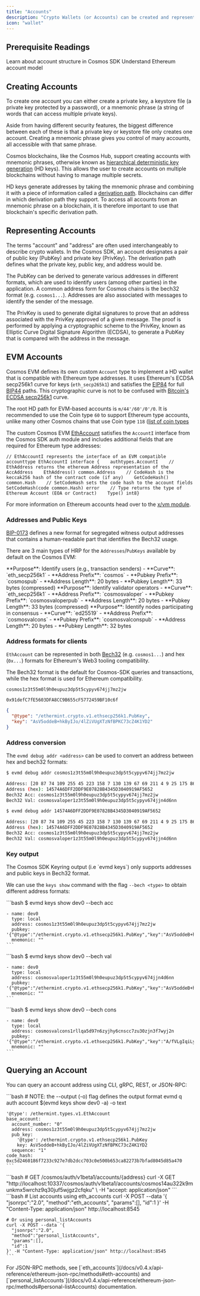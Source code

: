 ```yaml
---
title: "Accounts"
description: "Crypto Wallets (or Accounts) can be created and represented in unique ways on different blockchains. For developers who interface with account types on a Cosmos EVM chain, e.g. during wallet integration on their dApp frontend, it is therefore important to understand that accounts in the Cosmos EVM are implemented to be compatible with Ethereum type addresses."
icon: "wallet"
---
```


## Prerequisite Readings

<CardGroup cols={2}>
  <Card title="Cosmos SDK Accounts" icon="circle-nodes" href="https://docs.cosmos.network/main/learn/beginner/accounts">
    Learn about account structure in Cosmos SDK
  </Card>
  <Card title="Ethereum Accounts" icon="ethereum" href="https://ethereum.org/en/whitepaper/#ethereum-accounts">
    Understand Ethereum account model
  </Card>
</CardGroup>

## Creating Accounts

To create one account you can either create a private key, a keystore file (a private key protected by a password), or a mnemonic phrase (a string of words that can access multiple private keys).

Aside from having different security features, the biggest difference between each of these is that a private key or keystore file only creates one account. Creating a mnemonic phrase gives you control of many accounts, all accessible with that same phrase.

Cosmos blockchains, like the Cosmos Hub, support creating accounts with mnemonic phrases, otherwise known as [hierarchical deterministic key generation](https://github.com/confio/cosmos-hd-key-derivation-spec) (HD keys). This allows the user to create accounts on multiple blockchains without having to manage multiple secrets.

HD keys generate addresses by taking the mnemonic phrase and combining it with a piece of information called a [derivation path](https://learnmeabitcoin.com/technical/derivation-paths). Blockchains can differ in which derivation path they support. To access all accounts from an mnemonic phrase on a blockchain, it is therefore important to use that blockchain's specific derivation path.

## Representing Accounts

The terms "account" and "address" are often used interchangeably to describe crypto wallets. In the Cosmos SDK, an account designates a pair of public key (PubKey) and private key (PrivKey). The derivation path defines what the private key, public key, and address would be.

The PubKey can be derived to generate various addresses in different formats, which are used to identify users (among other parties) in the application. A common address form for Cosmos chains is the bech32 format (e.g. `cosmos1...`). Addresses are also associated with messages to identify the sender of the message.

The PrivKey is used to generate digital signatures to prove that an address associated with the PrivKey approved of a given message. The proof is performed by applying a cryptographic scheme to the PrivKey, known as Elliptic Curve Digital Signature Algorithm (ECDSA), to generate a PubKey that is compared with the address in the message.

## EVM Accounts

Cosmos EVM defines its own custom `Account` type to implement a HD wallet that is compatible with Ethereum type addresses. It uses Ethereum's ECDSA secp256k1 curve for keys (`eth_secp265k1`) and satisfies the [EIP84](https://github.com/ethereum/EIPs/issues/84) for full [BIP44](https://github.com/bitcoin/bips/blob/master/bip-0044.mediawiki) paths. This cryptographic curve is not to be confused with [Bitcoin's ECDSA secp256k1](https://en.bitcoin.it/wiki/Secp256k1) curve.

The root HD path for EVM-based accounts is `m/44'/60'/0'/0`. It is recommended to use the Coin type `60` to support Ethereum type accounts, unlike many other Cosmos chains that use Coin type `118` ([list of coin types](https://github.com/satoshilabs/slips/blob/master/slip-0044.md)

The custom Cosmos EVM [EthAccount](https://github.com/cosmos/evm/blob/v0.4.1/types/account.go#L28-L33) satisfies the `AccountI` interface from the Cosmos SDK auth module and includes additional fields that are required for Ethereum type addresses:

```
// EthAccountI represents the interface of an EVM compatible accounttype EthAccountI interface {    authtypes.AccountI    // EthAddress returns the ethereum Address representation of the AccAddress    EthAddress() common.Address    // CodeHash is the keccak256 hash of the contract code (if any)    GetCodeHash() common.Hash    // SetCodeHash sets the code hash to the account fields    SetCodeHash(code common.Hash) error    // Type returns the type of Ethereum Account (EOA or Contract)    Type() int8}
```

For more information on Ethereum accounts head over to the [x/vm module](/docs/v0.4.x/documentation/cosmos-sdk/modules/vm).

### Addresses and Public Keys

[BIP-0173](https://github.com/satoshilabs/slips/blob/master/slip-0173.md) defines a new format for segregated witness output addresses that contains a human-readable part that identifies the Bech32 usage.

There are 3 main types of HRP for the `Addresses`/`PubKeys` available by default on the Cosmos EVM:

<Tabs>
  <Tab title="User Accounts">
    **Purpose**: Identify users (e.g., transaction senders)
    - **Curve**: `eth_secp256k1`
    - **Address Prefix**: `cosmos`
    - **Pubkey Prefix**: `cosmospub`
    - **Address Length**: 20 bytes
    - **Pubkey Length**: 33 bytes (compressed)
  </Tab>

  <Tab title="Validator Operators">
    **Purpose**: Identify validator operators
    - **Curve**: `eth_secp256k1`
    - **Address Prefix**: `cosmosvaloper`
    - **Pubkey Prefix**: `cosmosvaloperpub`
    - **Address Length**: 20 bytes
    - **Pubkey Length**: 33 bytes (compressed)
  </Tab>

  <Tab title="Consensus Nodes">
    **Purpose**: Identify nodes participating in consensus
    - **Curve**: `ed25519`
    - **Address Prefix**: `cosmosvalcons`
    - **Pubkey Prefix**: `cosmosvalconspub`
    - **Address Length**: 20 bytes
    - **Pubkey Length**: 32 bytes
  </Tab>
</Tabs>

### Address formats for clients

`EthAccount` can be represented in both [Bech32](https://en.bitcoin.it/wiki/Bech32) (e.g. `cosmos1...`) and hex (`0x...`) formats for Ethereum's Web3 tooling compatibility.

<Info>
The Bech32 format is the default for Cosmos-SDK queries and transactions, while the hex format is used for Ethereum compatibility.
</Info>

<CodeGroup>

```text Bech32 Address
cosmos1z3t55m0l9h0eupuz3dp5t5cypyv674jj7mz2jw
```

```text EIP-55 Hex Address
0x91defC7fE5603DFA8CC9B655cF5772459BF10c6f
```

```json Public Key
{
  "@type": "/ethermint.crypto.v1.ethsecp256k1.PubKey",
  "key": "AsV5oddeB+hkByIJo/4lZiVUgXTzNfBPKC73cZ4K1YD2"
}
```

</CodeGroup>

### Address conversion

The `evmd debug addr <address>` can be used to convert an address between hex and bech32 formats:

<CodeGroup>

```bash Bech32 to Hex
$ evmd debug addr cosmos1z3t55m0l9h0eupuz3dp5t5cypyv674jj7mz2jw

Address: [20 87 74 109 255 45 223 158 7 130 139 67 69 211 4 9 25 175 86 82]
Address (hex): 14574A6DFF2DDF9E07828B4345D3040919AF5652
Bech32 Acc: cosmos1z3t55m0l9h0eupuz3dp5t5cypyv674jj7mz2jw
Bech32 Val: cosmosvaloper1z3t55m0l9h0eupuz3dp5t5cypyv674jjn4d6nn
```

```bash Hex to Bech32
$ evmd debug addr 14574A6DFF2DDF9E07828B4345D3040919AF5652

Address: [20 87 74 109 255 45 223 158 7 130 139 67 69 211 4 9 25 175 86 82]
Address (hex): 14574A6DFF2DDF9E07828B4345D3040919AF5652
Bech32 Acc: cosmos1z3t55m0l9h0eupuz3dp5t5cypyv674jj7mz2jw
Bech32 Val: cosmosvaloper1z3t55m0l9h0eupuz3dp5t5cypyv674jjn4d6nn
```

</CodeGroup>

### Key output

<Check>
  The Cosmos SDK Keyring output (i.e `evmd keys`) only supports addresses and public keys in Bech32 format.
</Check>

We can use the `keys show` command with the flag `--bech <type>` to obtain different address formats:

<Tabs>
  <Tab title="Account (acc)">
    ```bash
    $ evmd keys show dev0 --bech acc

    - name: dev0
      type: local
      address: cosmos1z3t55m0l9h0eupuz3dp5t5cypyv674jj7mz2jw
      pubkey: '{"@type":"/ethermint.crypto.v1.ethsecp256k1.PubKey","key":"AsV5oddeB+hkByIJo/4lZiVUgXTzNfBPKC73cZ4K1YD2"}'
      mnemonic: ""
    ```
  </Tab>

  <Tab title="Validator (val)">
    ```bash
    $ evmd keys show dev0 --bech val

    - name: dev0
      type: local
      address: cosmosvaloper1z3t55m0l9h0eupuz3dp5t5cypyv674jjn4d6nn
      pubkey: '{"@type":"/ethermint.crypto.v1.ethsecp256k1.PubKey","key":"AsV5oddeB+hkByIJo/4lZiVUgXTzNfBPKC73cZ4K1YD2"}'
      mnemonic: ""
    ```
  </Tab>

  <Tab title="Consensus (cons)">
    ```bash
    $ evmd keys show dev0 --bech cons

    - name: dev0
      type: local
      address: cosmosvalcons1rllqa5d97n6zyjhy6cnscc7zu30zjn3f7wyj2n
      pubkey: '{"@type":"/ethermint.crypto.v1.ethsecp256k1.PubKey","key":"A/fVLgIqiLykFQxum96JkSOoTemrXD0tFaFQ1B0cpB2c"}'
      mnemonic: ""
    ```
  </Tab>
</Tabs>

## Querying an Account

You can query an account address using CLI, gRPC, REST, or JSON-RPC:

<Tabs>
  <Tab title="CLI">
    ```bash
    # NOTE: the --output (-o) flag defines the output format
    evmd q auth account $(evmd keys show dev0 -a) -o text

    '@type': /ethermint.types.v1.EthAccount
    base_account:
      account_number: "0"
      address: cosmos1z3t55m0l9h0eupuz3dp5t5cypyv674jj7mz2jw
      pub_key:
        '@type': /ethermint.crypto.v1.ethsecp256k1.PubKey
        key: AsV5oddeB+hkByIJo/4lZiVUgXTzNfBPKC73cZ4K1YD2
      sequence: "1"
    code_hash: 0xc5d2460186f7233c927e7db2dcc703c0e500b653ca82273b7bfad8045d85a470
    ```
  </Tab>

  <Tab title="REST API">
    ```bash
    # GET /cosmos/auth/v1beta1/accounts/{address}
    curl -X GET "http://localhost:10337/cosmos/auth/v1beta1/accounts/cosmos14au322k9munkmx5wrchz9q30juf5wjgz2cfqku" \
      -H "accept: application/json"
    ```
  </Tab>

  <Tab title="JSON-RPC">
    ```bash
    # List accounts using eth_accounts
    curl -X POST --data '{
      "jsonrpc":"2.0",
      "method":"eth_accounts",
      "params":[],
      "id":1
    }' -H "Content-Type: application/json" http://localhost:8545

    # Or using personal_listAccounts
    curl -X POST --data '{
      "jsonrpc":"2.0",
      "method":"personal_listAccounts",
      "params":[],
      "id":1
    }' -H "Content-Type: application/json" http://localhost:8545
    ```
  </Tab>
</Tabs>

<Note>
For JSON-RPC methods, see [`eth_accounts`](/docs/v0.4.x/api-reference/ethereum-json-rpc/methods#eth-accounts) and [`personal_listAccounts`](/docs/v0.4.x/api-reference/ethereum-json-rpc/methods#personal-listAccounts) documentation.
</Note>

